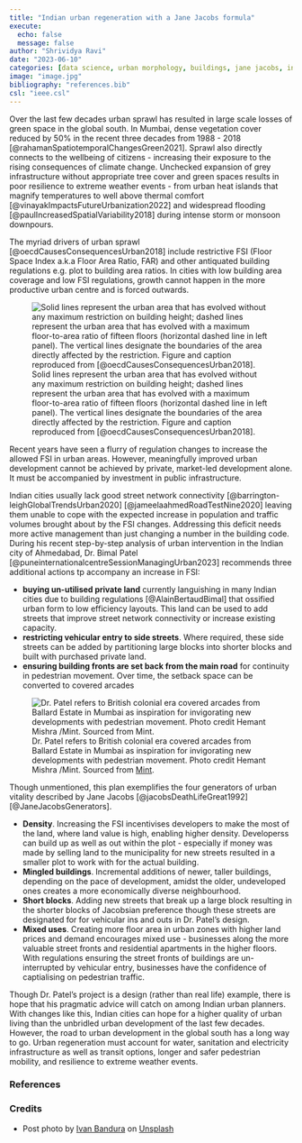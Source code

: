 ```yaml
---
title: "Indian urban regeneration with a Jane Jacobs formula"
execute:
  echo: false
  message: false
author: "Shrividya Ravi"
date: "2023-06-10"
categories: [data science, urban morphology, buildings, jane jacobs, india]
image: "image.jpg"
bibliography: "references.bib"
csl: "ieee.csl"
---
```


Over the last few decades urban sprawl has resulted in large scale losses of green space in the global south. In Mumbai, dense vegetation cover reduced by 50% in the recent three decades from 1988 - 2018 [@rahamanSpatiotemporalChangesGreen2021]. Sprawl also directly connects to the wellbeing of citizens - increasing their exposure to the rising consequences of climate change. Unchecked expansion of grey infrastructure without appropriate tree cover and green spaces results in poor resilience to extreme weather events - from urban heat islands that magnify temperatures to well above thermal comfort [@vinayakImpactsFutureUrbanization2022] and widespread flooding [@paulIncreasedSpatialVariability2018] during intense storm or monsoon downpours. 

The myriad drivers of urban sprawl [@oecdCausesConsequencesUrban2018] include restrictive FSI (Floor Space Index a.k.a Floor Area Ratio, FAR)  and other antiquated building regulations e.g. plot to building area ratios. In cities with low building area coverage and low FSI regulations, growth cannot happen in the more productive urban centre and is forced outwards. 

![Solid lines represent the urban area that has evolved without any maximum restriction on building height; dashed lines represent the urban area that has evolved with a maximum floor-to-area ratio of fifteen floors (horizontal dashed line in left panel). The vertical lines designate the boundaries of the area directly affected by the restriction. Figure and caption reproduced from [@oecdCausesConsequencesUrban2018].](sprawl-fsi.png)

Recent years have seen a flurry of regulation changes to increase the allowed FSI in urban areas. However, meaningfully improved urban development cannot be achieved by private, market-led development alone. It must be accompanied by investment in public infrastructure. 

Indian cities usually lack good street network connectivity [@barrington-leighGlobalTrendsUrban2020] [@jameelaahmedRoadTestNine2020] leaving them unable to cope with the expected increase in population and traffic volumes brought about by the FSI changes. Addressing this deficit needs more active management than just changing a number in the building code. During his recent step-by-step analysis of urban intervention in the Indian city of Ahmedabad, Dr. Bimal Patel [@puneinternationalcentreSessionManagingUrban2023] recommends three additional actions tp accompany an increase in FSI:

- **buying un-utilised private land** currently languishing in many Indian cities due to building regulations [@AlainBertaudBimal] that ossified urban form to low efficiency layouts. This land can be used to add streets that improve street network connectivity or increase existing capacity. 
- **restricting vehicular entry to side streets**. Where required, these side streets can be added by partitioning large blocks into shorter blocks and built with purchased private land. 
- **ensuring building fronts are set back from the main road** for continuity in pedestrian movement. Over time, the setback space can be converted to covered arcades

![Dr. Patel refers to British colonial era covered arcades from Ballard Estate in Mumbai as inspiration for invigorating new developments with pedestrian movement. Photo credit Hemant Mishra /Mint. Sourced from [Mint](https://www.livemint.com/Industry/JJzqGA8U6dzNgOsC4iClFI/Lifestyle-brands-eye-Mumbais-Horniman-Circle.html).](ballard-estate-causeway.jpeg)

Though unmentioned, this plan exemplifies the four generators of urban vitality described by Jane  Jacobs [@jacobsDeathLifeGreat1992] [@JaneJacobsGenerators]. 

-  **Density**. Increasing the FSI incentivises developers to make the most of the land, where land value is high, enabling higher density. Developerss can build up as well as out within the plot - especially if money was made by selling land to the municipality for new streets resulted in a smaller plot to work with for the actual building.
- **Mingled buildings**. Incremental additions of newer, taller buildings, depending on the pace of development, amidst the older, undeveloped ones creates a more economically diverse neighbourhood. 
-  **Short blocks**. Adding new streets that break up a large block resulting in the shorter blocks of Jacobsian preference though these streets are designated for for vehicular ins and outs in Dr. Patel's design.  
- **Mixed uses**. Creating more floor area in urban zones with higher land prices and demand encourages mixed use - businesses along the more valuable street fronts and residential apartments in the higher floors. With regulations ensuring the street fronts of buildings are un-interrupted by vehicular entry, businesses have the confidence of captialising on pedestrian traffic. 

Though Dr. Patel's project is a design (rather than real life) example, there is hope that his pragmatic advice will catch on among Indian urban planners. With changes like this, Indian cities can hope for a higher quality of urban living than the unbridled urban development of the last few decades. However, the road to urban development in the global south has a long way to go. Urban regeneration must account for water, sanitation and electricity infrastructure as well as transit options, longer and safer pedestrian mobility, and resilience to extreme weather events.  


### References

::: {#refs}
:::

### Credits

- Post photo by <a href="https://unsplash.com/@unstable_affliction?utm_source=unsplash&utm_medium=referral&utm_content=creditCopyText">Ivan Bandura</a> on <a href="https://unsplash.com/photos/0-no6ywKMPY?utm_source=unsplash&utm_medium=referral&utm_content=creditCopyText">Unsplash</a>
  